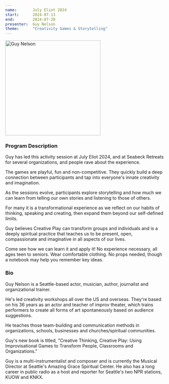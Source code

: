 ```yaml
---
name:       July Eliot 2024
start:      2024-07-13
end:        2024-07-20
presenter:  Guy Nelson
theme:      "Creativity Games & Storytelling"
---
```


<Layout camp={frontmatter}>
<img 
    src={Photo.src}
    alt="Guy Nelson"
    width="300" />

### Program Description

Guy has led this activity session at July Eliot 2024, and at Seabeck Retreats for several organizations, 
and people rave about the experience. 

The games are playful, fun and non-competitive. They quickly build a deep connection between participants 
and tap into everyone's innate creativity and imagination. 

As the sessions evolve, participants explore storytelling and how much we can learn from telling our 
own stories and listening to those of others. 

For many it is a transformational experience as we reflect on our habits of thinking, 
speaking and creating, then expand them beyond our self-defined limits.  

Guy believes Creative Play can transform groups and individuals and is a
deeply spiritual practice that teaches us to be present, open, compassionate and imaginative in all aspects of our lives. 

Come see how we can learn it and apply it!  No experience necessary, all ages teen to seniors. 
Wear comfortable clothing. No props needed, though a notebook may help you remember key ideas.

### Bio

Guy Nelson is a Seattle-based actor, musician, author, journalist and organizational trainer. 

He's led creativity workshops all over the US and overseas. They're based on his 
36 years as an actor and teacher of improv theater, which trains performers to create 
all forms of art spontaneously based on audience suggestions. 

He teaches those team-building and communication methods in organizations, schools, 
businesses and churches/spiritual communities. 

Guy's new book is titled, "Creative Thinking, Creative Play: Using 
Improvisational Games to Transform People, Classrooms and Organizations." 

Guy is a multi-instrumentalist and composer and is currently the Musical Director at 
Seattle's Amazing Grace Spiritual Center. He also has a long career in 
public radio as a host and reporter for Seattle's two NPR stations, KUOW and KNKX.

</Layout>